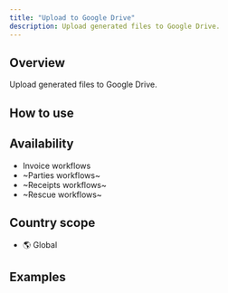 ```yaml
---
title: "Upload to Google Drive"
description: Upload generated files to Google Drive.
---
```


## Overview

Upload generated files to Google Drive.

## How to use

<Steps>
	<Step title="Step 1">
	</Step>
	<Step title="Step 2">
	</Step>
</Steps>

## Availability

* Invoice workflows
* ~Parties workflows~
* ~Receipts workflows~
* ~Rescue workflows~

## Country scope

* 🌎 Global


## Examples